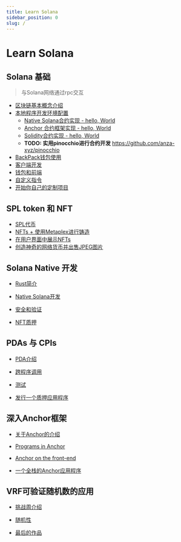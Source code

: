 ```yaml
---
title: Learn Solana
sidebar_position: 0
slug: /
---
```


# Learn Solana

## Solana 基础

>  与Solana网络通过rpc交互

- [区块链基本概念介绍](./basic/block-chain-basic/README.md)
- [本地程序开发环境配置](./basic/local_program_development/local_program_development.md)
    - [Native Solana合约实现 - hello, World](./basic/local_program_development/native_program_hello.md)
    - [Anchor 合约框架实现 - hello, World](./basic/local_program_development/anchor_program_hello.md)
    - [Solidity合约实现 - hello, World ](./basic/local_program_development/solang_program_hello.md)
    - **TODO: 实用pinocchio进行合约开发** https://github.com/anza-xyz/pinocchio
- [BackPack钱包使用](./basic/wallet-usage/README.md)
- [客户端开发](./basic/client-side-development/README.md)
- [钱包和前端](./basic/wallets-and-frontends/README.md)
- [自定义指令](./basic/custom-instruction/README.md)
- [开始你自己的定制项目](./basic/start-your-own-custom-project/README.md)

## SPL token 和 NFT

- [SPL代币](./spl_and_nft/spl-token/README.md)
- [NFTs + 使用Metaplex进行铸造](./spl_and_nft/nfts-and-minting-with-metaplex/README.md)
- [在用户界面中展示NFTs](./spl_and_nft/displayings-nfts-in-a-ui/README.md)
-  [创造神奇的网络货币并出售JPEG图片](./spl_and_nft/make-magic-internet-money-and-sell-jepgs/README.md)

## Solana Native 开发

- [Rust简介](./module3/introduction-to-rust/README.md)

- [Native Solana开发](./module3/native-solana-development/README.md)

- [安全和验证](./module3/security-and-validation/README.md)

- [NFT质押](./module3/nft-staking/README.md)

## PDAs 与 CPIs

- [PDA介绍](./module4/pdas/README.md)

- [跨程序调用](./module4/cross-program-invocations/README.md)

- [测试](./module4/testing/README.md)

- [发行一个质押应用程序](./module4/ship-a-staking-app/README.md)

## 深入Anchor框架

- [关于Anchor的介绍](./module5/introduction-to-anchor/README.md)

- [Programs in Anchor](./module5/program-in-anchor/README.md)

- [Anchor on the front-end](./module5/anchor-on-the-front-end/README.md)

- [一个全栈的Anchor应用程序](./module5/a-full-stack-anchor-app/README.md)

## VRF可验证随机数的应用

- [挑战周介绍](./module6/ship-week/README.md)

- [随机性](./module6/randomness/README.md)

- [最后的作品](./module6/finishing-touches/README.md)
